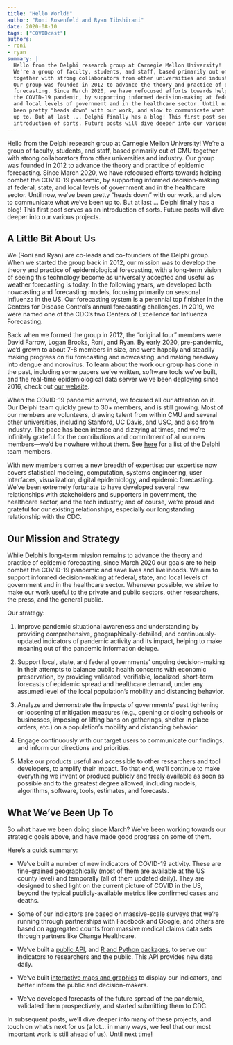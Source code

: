 ```yaml
---
title: "Hello World!"
author: "Roni Rosenfeld and Ryan Tibshirani"
date: 2020-08-10
tags: ["COVIDcast"]
authors:
- roni
- ryan
summary: |
  Hello from the Delphi research group at Carnegie Mellon University!
  We're a group of faculty, students, and staff, based primarily out of CMU
  together with strong collaborators from other universities and industry.
  Our group was founded in 2012 to advance the theory and practice of epidemic 
  forecasting. Since March 2020, we have refocused efforts towards helping combat 
  the COVID-19 pandemic, by supporting informed decision-making at federal, state,
  and local levels of government and in the healthcare sector. Until now, we've
  been pretty "heads down" with our work, and slow to communicate what we've been 
  up to. But at last ... Delphi finally has a blog! This first post serves as an 
  introduction of sorts. Future posts will dive deeper into our various projects.
---
```


Hello from the Delphi research group at Carnegie Mellon University!
We're a group of faculty, students, and staff, based primarily out of CMU
together with strong collaborators from other universities and industry.
Our group was founded in 2012 to advance the theory and practice of epidemic 
forecasting. Since March 2020, we have refocused efforts towards helping combat 
the COVID-19 pandemic, by supporting informed decision-making at federal, state,
and local levels of government and in the healthcare sector. Until now, we've
been pretty "heads down" with our work, and slow to communicate what we've been 
up to. But at last ... Delphi finally has a blog! This first post serves as an 
introduction of sorts. Future posts will dive deeper into our various projects.

## A Little Bit About Us

We (Roni and Ryan) are co-leads and co-founders of the Delphi group.
When we started the group back in 2012,
our mission was to develop the theory
and practice of epidemiological forecasting, with a long-term
vision of seeing this technology become as universally accepted
and useful as weather forecasting is today.
In the following years, we developed both nowcasting and forecasting models,
focusing primarily on seasonal influenza in the US.
Our forecasting system is a perennial top finisher
in the Centers for Disease Control's annual forecasting challenges.
In 2019, we were named one of the CDC's two
Centers of Excellence for Influenza Forecasting.

Back when we formed the group in 2012,
the "original four" members were David Farrow, Logan Brooks, Roni, and Ryan.
By early 2020, pre-pandemic, we'd grown to about 7-8 members in size,
and were happily and steadily making progress on flu forecasting and nowcasting,
and making headway into dengue and norovirus.
To learn about the work our group has done in the past,
including some papers we've written, software tools we've built,
and the real-time epidemiological data server we've been deploying since 2016,
check out [our website](`r blogdown::shortcode("ref", "/")`).

When the COVID-19 pandemic arrived, we focused all our attention on it.
Our Delphi team
quickly grew to 30+ members, and is still growing.
Most of our members are volunteers,
drawing talent from within CMU and several other universities,
including Stanford, UC Davis, and USC, and also from industry.
The pace has been intense and dizzying at times,
and we're infinitely grateful for the contributions
and commitment of all our new members---we'd be nowhere without them.
See [here](`r blogdown::shortcode("ref", "team")`)
for a list of the Delphi team members.

With new members comes a new breadth of expertise:
our expertise now covers statistical modeling, computation,
systems engineering, user interfaces, visualization,
digital epidemiology, and epidemic forecasting.
We've been extremely fortunate to have developed
several new relationships with stakeholders and supporters in government,
the healthcare sector, and the tech industry; and of course,
we're proud and grateful for our existing relationships,
especially our longstanding relationship with the CDC.

## Our Mission and Strategy

While Delphi's long-term mission remains to advance the theory and practice of
epidemic forecasting, since March 2020 our goals are to help combat the COVID-19
pandemic and save lives and livelihoods.
We aim to support informed decision-making at federal,
state, and local levels of government and in the healthcare sector.
Whenever possible, we strive to make our work useful 
to the private and public sectors, other researchers, 
the press, and the general public.

Our strategy:

1. Improve pandemic situational awareness and understanding
by providing comprehensive, geographically-detailed, 
and continuously-updated indicators of pandemic activity and its impact,
helping to make meaning out of the pandemic information deluge.

2. Support local, state, and federal governments' 
ongoing decision-making in their attempts to balance
public health concerns with economic preservation,
by providing validated, verifiable, localized,
short-term forecasts of epidemic spread and healthcare demand,
under any assumed level of the local population's mobility and distancing 
behavior.

3. Analyze and demonstrate the impacts of governments' 
past tightening or loosening of mitigation measures
(e.g., opening or closing schools or businesses, 
imposing or lifting bans on gatherings, shelter in place orders, etc.)
on a population's mobility and distancing behavior.

4. Engage continuously with our target users to communicate 
our findings, and inform our directions and priorities.

5. Make our products useful and accessible to other
researchers and tool developers, to amplify their impact.
To that end, we'll continue to make everything we invent or produce
publicly and freely available as soon as possible
and to the greatest degree allowed, including models,
algorithms, software, tools, estimates, and forecasts.

## What We've Been Up To

So what have we been doing since March?
We've been working towards our strategic goals above,
and have made good progress on some of them.

Here's a quick summary:

- We've built a number of new indicators of COVID-19 activity. 
  These are fine-grained geographically 
  (most of them are available at the US county level) 
  and temporally (all of them updated daily).
  They are designed to shed light on the current picture of COVID in the US, 
  beyond the typical publicly-available metrics like confirmed cases and deaths.

-  Some of our indicators are based on massive-scale surveys that we’re running 
  through partnerships with Facebook and Google, and others are based on 
  aggregated counts from massive medical claims data sets through partners like
  Change Healthcare.

- We've built a [public 
  API](`r blogdown::shortcode_html("apiref", "api/covidcast.html")`), 
  and [R and Python 
  packages](`r blogdown::shortcode_html("apiref", "api/covidcast_clients.html")`), 
  to serve our indicators to researchers and the public. This API provides new 
  data daily.

- We've built [interactive maps and graphics](`r blogdown::shortcode("ref", "covidcast")`) to 
  display our indicators, and better inform the public and decision-makers.

- We've developed forecasts of the future spread of the pandemic, 
  validated them prospectively, and started submitting them to CDC.

In subsequent posts, we'll dive deeper into many of these projects, and touch on
what's next for us (a lot... in many ways, we feel that our most important work
is still ahead of us). Until next time!
